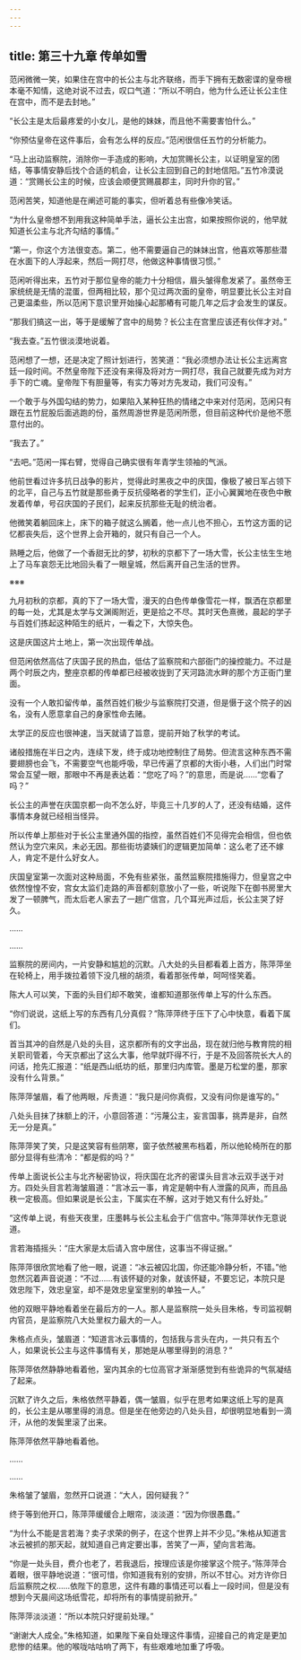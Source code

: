 ```yaml
---
---
---
```

title: 第三十九章 传单如雪
---




范闲微微一笑，如果住在宫中的长公主与北齐联络，而手下拥有无数密谍的皇帝根本毫不知情，这绝对说不过去，叹口气道：“所以不明白，他为什么还让长公主住在宫中，而不是去封地。”

“长公主是太后最疼爱的小女儿，是他的妹妹，而且他不需要害怕什么。”

“你预估皇帝在这件事后，会有怎么样的反应。”范闲很信任五竹的分析能力。

“马上出动监察院，消除你一手造成的影响，大加赏赐长公主，以证明皇室的团结，等事情安静后找个合适的机会，让长公主回到自己的封地信阳。”五竹冷漠说道：“赏赐长公主的时候，应该会顺便赏赐晨郡主，同时升你的官。”

范闲苦笑，知道他是在阐述可能的事实，但听着总有些像冷笑话。

“为什么皇帝想不到用我这种简单手法，逼长公主出宫，如果按照你说的，他早就知道长公主与北齐勾结的事情。”

“第一，你这个方法很变态。第二，他不需要逼自己的妹妹出宫，他喜欢等那些潜在水面下的人浮起来，然后一网打尽，他做这种事情很习惯。”

范闲听得出来，五竹对于那位皇帝的能力十分相信，眉头皱得愈发紧了。虽然帝王家统统是无情的混蛋，但两相比较，那个见过两次面的皇帝，明显要比长公主对自己更温柔些，所以范闲下意识里开始操心起那樁有可能几年之后才会发生的谋反。

“那我们搞这一出，等于是缓解了宫中的局势？长公主在宫里应该还有伙伴才对。”

“我去查。”五竹很淡漠地说着。

范闲想了一想，还是决定了照计划进行，苦笑道：“我必须想办法让长公主远离宫廷一段时间。不然皇帝陛下还没有来得及将对方一网打尽，我自己就要先成为对方手下的亡魂。皇帝陛下有胆量等，有实力等对方先发动，我们可没有。”

一个敢于与外国勾结的势力，如果陷入某种狂热的情绪之中来对付范闲，范闲只有跟在五竹屁股后面逃跑的份，虽然周游世界是范闲所愿，但目前这种代价是他不愿意付出的。

“我去了。”

“去吧。”范闲一挥右臂，觉得自己确实很有年青学生领袖的气派。

他前世看过许多抗日战争的影片，觉得此时黑夜之中的庆国，像极了被日军占领下的北平，自己与五竹就是那些勇于反抗侵略者的学生们，正小心翼翼地在夜色中散发着传单，号召庆国的子民们，起来反抗那些无耻的统治者。

他微笑着躺回床上，床下的箱子就这么搁着，他一点儿也不担心，五竹这方面的记忆都丧失后，这个世界上会开箱的，就只有自己一个人。

熟睡之后，他做了一个香甜无比的梦，初秋的京都下了一场大雪，长公主怯生生地上了马车哀怨无比地回头看了一眼皇城，然后离开自己生活的世界。

※※※

九月初秋的京都，真的下了一场大雪，漫天的白色传单像雪花一样，飘洒在京都里的每一处，尤其是太学与文渊阁附近，更是拾之不尽。其时天色熹微，晨起的学子与百姓们拣起这种陌生的纸片，一看之下，大惊失色。

这是庆国这片土地上，第一次出现传单战。

但范闲依然高估了庆国子民的热血，低估了监察院和六部衙门的操控能力。不过是两个时辰之内，整座京都的传单都已经被收拢到了天河路流水畔的那个方正衙门里面。

没有一个人敢扣留传单，虽然百姓们极少与监察院打交道，但是慑于这个院子的凶名，没有人愿意拿自己的身家性命去赌。

太学正的反应也很神速，当天就请了旨意，提前开始了秋学的考试。

诸般措施在半日之内，连续下发，终于成功地控制住了局势。但流言这种东西不需要翅膀也会飞，不需要空气也能呼吸，早已传遍了京都的大街小巷，人们出门时常常会互望一眼，那眼中不再是表达着：“您吃了吗？”的意思，而是说……“您看了吗？”

长公主的声誉在庆国京都一向不怎么好，毕竟三十几岁的人了，还没有结婚，这件事情本身就已经相当怪异。

所以传单上那些对于长公主里通外国的指控，虽然百姓们不见得完会相信，但也依然认为空穴来风，未必无因。那些街坊婆姨们的逻辑更加简单：这么老了还不嫁人，肯定不是什么好女人。

庆国皇室第一次面对这种局面，不免有些紧张，虽然监察院措施得力，但皇宫之中依然惶惶不安，宫女太监们走路的声音都刻意放小了一些，听说陛下在御书房里大发了一顿脾气，而太后老人家去了一趟广信宫，几个耳光声过后，长公主哭了好久。

……

……

监察院的房间内，一片安静和尴尬的沉默。八大处的头目都看着上首方，陈萍萍坐在轮椅上，用手拨拉着领下没几根的胡须，看着那张传单，呵呵怪笑着。

陈大人可以笑，下面的头目们却不敢笑，谁都知道那张传单上写的什么东西。

“你们说说，这纸上写的东西有几分真假？”陈萍萍终于压下了心中快意，看着下属们。

首当其冲的自然是八处的头目，这京都所有的文字出品，现在就归他与教育院的相关职司管着，今天京都出了这么大事，他早就吓得不行，于是不及回答院长大人的问话，抢先汇报道：“纸是西山纸坊的纸，那里归内库管。墨是万松堂的墨，那家没有什么背景。”

陈萍萍皱眉，看了他两眼，斥责道：“我只是问你真假，又没有问你是谁写的。”

八处头目抹了抹额上的汗，小意回答道：“污蔑公主，妄言国事，挑弄是非，自然无一分是真。”

陈萍萍笑了笑，只是这笑容有些阴寒，窗子依然被黑布档着，所以他轮椅所在的那部分显得有些清冷：“都是假的吗？”

传单上面说长公主与北齐秘密协议，将庆国在北齐的密谍头目言冰云双手送于对方。四处头目言若海皱眉道：“言冰云一事，肯定是朝中有人泄露的风声，而且品秩一定极高。但如果说是长公主，下属实在不解，这对于她又有什么好处。”

“这传单上说，有些天夜里，庄墨韩与长公主私会于广信宫中。”陈萍萍状作无意说道。

言若海插摇头：“庄大家是太后请入宫中居住，这事当不得证据。”

陈萍萍很欣赏地看了他一眼，说道：“冰云被囚北国，你还能冷静分析，不错。”他忽然沉着声音说道：“不过……有该怀疑的对象，就该怀疑，不要忘记，本院只是效忠陛下，效忠皇室，却不是效忠皇室里别的单独一人。”

他的双眼平静地看着坐在最后方的一人。那人是监察院一处头目朱格，专司监视朝内官员，是监察院八大处里权力最大的一人。

朱格点点头，皱眉道：“知道言冰云事情的，包括我与言头在内，一共只有五个人，如果说长公主与这件事情有关，那她是从哪里得到的消息？”

陈萍萍依然静静地看着他，室内其余的七位高官才渐渐感觉到有些诡异的气氛凝结了起来。

沉默了许久之后，朱格依然平静着，偶一皱眉，似乎在思考如果这纸上写的是真的，长公主是从哪里得的消息。但是坐在他旁边的八处头目，却很明显地看到一滴汗，从他的发鬓里滚了出来。

陈萍萍依然平静地看着他。

……

……

朱格皱了皱眉，忽然开口说道：“大人，因何疑我？”

终于等到他开口，陈萍萍缓缓合上眼帘，淡淡道：“因为你很愚蠢。”

“为什么不能是言若海？卖子求荣的例子，在这个世界上并不少见。”朱格从知道言冰云被抓的那天起，就知道自己肯定要出事，苦笑了一声，望向言若海。

“你是一处头目，费介也老了，若我退后，按理应该是你接掌这个院子。”陈萍萍合着眼，很平静地说道：“很可惜，你知道我有别的安排，所以不甘心。对方许你日后监察院之权……依陛下的意思，这件有趣的事情还可以看上一段时间，但是没有想到今天晨间这场纸雪花，却将所有的事情提前掀开。”

陈萍萍淡淡道：“所以本院只好提前处理。”

“谢谢大人成全。”朱格知道，如果陛下亲自处理这件事情，迎接自己的肯定是更加悲惨的结果。他的喉咙咕咕响了两下，有些艰难地加重了呼吸。